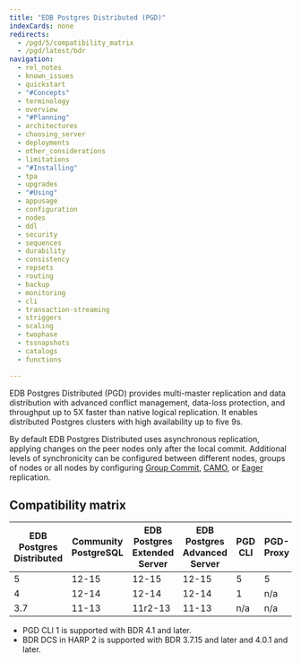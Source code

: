 ```yaml
---
title: "EDB Postgres Distributed (PGD)"
indexCards: none
redirects:
  - /pgd/5/compatibility_matrix
  - /pgd/latest/bdr
navigation:
  - rel_notes
  - known_issues
  - quickstart
  - "#Concepts"
  - terminology
  - overview
  - "#Planning"
  - architectures
  - choosing_server
  - deployments
  - other_considerations
  - limitations
  - "#Installing"
  - tpa
  - upgrades
  - "#Using"
  - appusage
  - configuration
  - nodes
  - ddl
  - security
  - sequences
  - durability
  - consistency
  - repsets
  - routing
  - backup
  - monitoring
  - cli
  - transaction-streaming
  - striggers
  - scaling
  - twophase
  - tssnapshots
  - catalogs
  - functions

---
```



EDB Postgres Distributed (PGD) provides multi-master replication and data distribution with advanced conflict management, data-loss protection, and throughput up to 5X faster than native logical replication. It enables distributed Postgres clusters with high availability up to five 9s.

By default EDB Postgres Distributed uses asynchronous replication, applying changes on
the peer nodes only after the local commit. Additional levels of synchronicity can
be configured between different nodes, groups of nodes or all nodes by configuring
[Group Commit](durability/group-commit), [CAMO](durability/camo), or
[Eager](consistency/eager) replication.

## Compatibility matrix

| EDB Postgres <br/> Distributed | Community <br/> PostgreSQL | EDB Postgres <br/> Extended Server | EDB Postgres <br/> Advanced Server | PGD <br/> CLI | PGD-Proxy | BDR <br/> Extension | pgLogical3 <br/> Extension | HARP |
| ------------------------------ | --------------------------- | ---------------------------------- | ---------------------------------- | ------------- | --------- | ------------------- | -------------------------- | ---- |
| 5                              | 12-15              | 12-15                     | 12-15                     | 5             | 5         | 5                   | n/a                        | n/a  |
| 4                              | 12-14                  | 12-14                         | 12-14                         | 1             | n/a       | 4                   | n/a                        | 2    |
| 3.7                            | 11-13                  | 11r2-13                       | 11-13                         | n/a           | n/a       | 3.7                 | 3.7                        | 2    |

- PGD CLI 1 is supported with BDR 4.1 and later.
- BDR DCS in HARP 2 is supported with BDR 3.7.15 and later and 4.0.1 and later.

